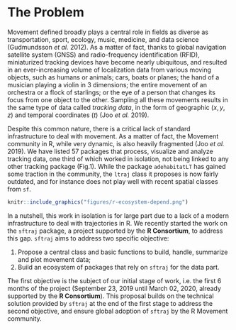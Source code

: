 # The Problem
<!-- 
Outlining the issue / weak point / problem to be solved by this proposal. This should be a compelling section that sets the reader up for the next section - the proposed solution!

It is important to cover:

 - [ ] What the problem is
 - [ ] Who it affects
 - [ ] Have there been previous attempts to resolve the problem
 - [ ] Why it should be tackled
-->

Movement defined broadly plays a central role in fields as diverse as
transportation, sport, ecology, music, medicine, and data science
(Gudmundsson *et al.* 2012). As a matter of fact, thanks to global
navigation satellite system (GNSS) and radio-frequency identification
(RFID), miniaturized tracking devices have become nearly ubiquitous,
and resulted in an ever-increasing volume of localization data from
various moving objects, such as humans or animals; cars, boats or
planes; the hand of a musician playing a violin in 3 dimensions; the
entire movement of an orchestra or a flock of starlings; or the eye of
a person that changes its focus from one object to the other. Sampling
all these movements results in the same type of data called *tracking
data*, in the form of geographic ($x,y,z$) and temporal coordinates
($t$) (Joo *et al.* 2019). 

Despite this common nature, there is a critical lack of standard
infrastructure to deal with movement. As a matter of fact, the
Movement community in R, while very dynamic, is also heavily
fragmented (Joo *et al.* 2019).  We have listed 57 packages that
process, visualize and analyze tracking data, one third of which
worked in isolation, not being linked to any other tracking package
(Fig.1). While the package `adehabitatLT` has gained some traction in
the community, the `ltraj` class it proposes is now fairly outdated,
and for instance does not play well with recent spatial classes from
`sf`.

```r
knitr::include_graphics("figures/r-ecosystem-depend.png")
```

In a nutshell, this work in isolation is for large part due to a lack
of a modern infrastructure to deal with trajectories in R.  We
recently started the work on the `sftraj` package, a project supported
by the **R Consortium**, to address this gap. `sftraj` aims to address
two specific objective:

1. Propose a central class and basic functions to build, handle,
   summarize and plot movement data;
2. Build an ecosystem of packages that rely on `sftraj` for the data
   part.

The first objective is the subject of our initial stage of work,
i.e. the first 6 months of the project (September 23, 2019 until March
02, 2020, already supported by the **R Consortium**). This proposal
builds on the technical solution provided by `sftraj` at the end of
the first stage to address the second objective, and ensure global
adoption of `sftraj` by the R Movement community.
